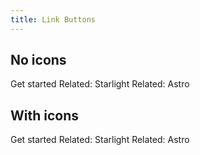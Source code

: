 ```yaml
---
title: Link Buttons
---
```



## No icons

<LinkButton href="/starlight-theme-flexoki/getting-started/">Get started</LinkButton>
<LinkButton href="https://starlight.astro.build/" variant="secondary">
	Related: Starlight
</LinkButton>
<LinkButton href="https://docs.astro.build/" variant="minimal">
	Related: Astro
</LinkButton>

## With icons

<LinkButton href="/starlight-theme-flexoki/getting-started/" icon="rocket">
	Get started
</LinkButton>
<LinkButton href="https://starlight.astro.build/" variant="secondary" icon="external">
	Related: Starlight
</LinkButton>
<LinkButton href="https://docs.astro.build/" variant="minimal" icon="external">
	Related: Astro
</LinkButton>
